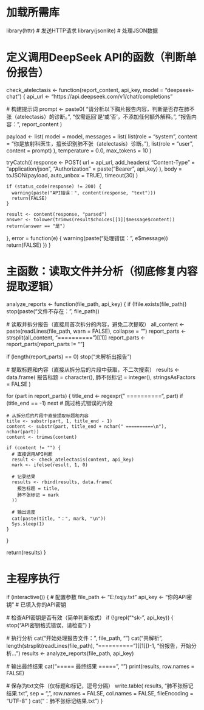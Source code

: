 # 加载所需库
library(httr)    # 发送HTTP请求
library(jsonlite) # 处理JSON数据

# 定义调用DeepSeek API的函数（判断单份报告）
check_atelectasis <- function(report_content, api_key, model = "deepseek-chat") {
  api_url <- "https://api.deepseek.com/v1/chat/completions"
  
  # 构建提示词
  prompt <- paste0(
    "请分析以下胸片报告内容，判断是否存在肺不张（atelectasis）的诊断。\n",
    "仅需返回'是'或'否'，不添加任何额外解释。\n\n",
    "报告内容：\n", report_content
  )
  
  payload <- list(
    model = model,
    messages = list(
      list(role = "system", content = "你是放射科医生，擅长识别肺不张（atelectasis）诊断。"),
      list(role = "user", content = prompt)
    ),
    temperature = 0.0,
    max_tokens = 10
  )
  
  tryCatch({
    response <- POST(
      url = api_url,
      add_headers(
        "Content-Type" = "application/json",
        "Authorization" = paste("Bearer", api_key)
      ),
      body = toJSON(payload, auto_unbox = TRUE),
      timeout(30)
    )
    
    if (status_code(response) != 200) {
      warning(paste("API错误：", content(response, "text")))
      return(FALSE)
    }
    
    result <- content(response, "parsed")
    answer <- tolower(trimws(result$choices[[1]]$message$content))
    return(answer == "是")
    
  }, error = function(e) {
    warning(paste("处理错误：", e$message))
    return(FALSE)
  })
}

# 主函数：读取文件并分析（彻底修复内容提取逻辑）
analyze_reports <- function(file_path, api_key) {
  if (!file.exists(file_path)) stop(paste("文件不存在：", file_path))
  
  # 读取并拆分报告（直接用首次拆分的内容，避免二次提取）
  all_content <- paste(readLines(file_path, warn = FALSE), collapse = "\n")
  report_parts <- strsplit(all_content, "========== ")[[1]]
  report_parts <- report_parts[report_parts != ""]
  
  if (length(report_parts) == 0) stop("未解析出报告")
  
  # 提取标题和内容（直接从拆分后的片段中获取，不二次搜索）
  results <- data.frame(
    报告标题 = character(),
    肺不张标记 = integer(),
    stringsAsFactors = FALSE
  )
  
  for (part in report_parts) {
    title_end <- regexpr(" ==========\n", part)
    if (title_end == -1) next  # 跳过格式错误的片段
    
    # 从拆分后的片段中直接提取标题和内容
    title <- substr(part, 1, title_end - 1)
    content <- substr(part, title_end + nchar(" ==========\n"), nchar(part))
    content <- trimws(content)
    
    if (content != "") {
      # 直接调用API判断
      result <- check_atelectasis(content, api_key)
      mark <- ifelse(result, 1, 0)
      
      # 记录结果
      results <- rbind(results, data.frame(
        报告标题 = title,
        肺不张标记 = mark
      ))
      
      # 输出进度
      cat(paste(title, "：", mark, "\n"))
      Sys.sleep(1)
    }
  }
  
  return(results)
}

# 主程序执行
if (interactive()) {
  # 配置参数
  file_path <- "E:/xqjy.txt"
  api_key <- "你的API密钥"  # 已填入你的API密钥
  
  # 检查API密钥是否有效（简单判断格式）
  if (!grepl("^sk-", api_key)) {
    stop("API密钥格式错误，请检查")
  }
  
  # 执行分析
  cat("开始处理报告文件：", file_path, "\n")
  cat("共解析", length(strsplit(readLines(file_path), "========== ")[[1]])-1, "份报告，开始分析...\n\n")
  results <- analyze_reports(file_path, api_key)
  
  # 输出最终结果
  cat("\n===== 最终结果 =====", "\n")
  print(results, row.names = FALSE)
  
  # 保存为txt文件（仅标题和标记，逗号分隔）
  write.table(
    results, 
    "肺不张标记结果.txt", 
    sep = ",", 
    row.names = FALSE, 
    col.names = FALSE, 
    fileEncoding = "UTF-8"
  )
  cat("\n结果已保存至：肺不张标记结果.txt\n")
}